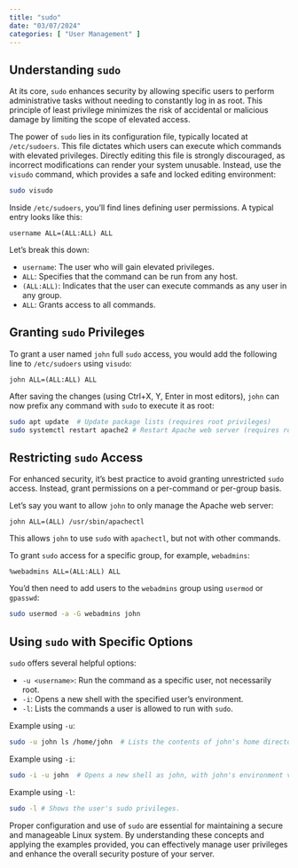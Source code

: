 ```yaml
---
title: "sudo"
date: "03/07/2024"
categories: [ "User Management" ]
---
```

## Understanding `sudo`

At its core, `sudo` enhances security by allowing specific users to perform administrative tasks without needing to constantly log in as root.  This principle of least privilege minimizes the risk of accidental or malicious damage by limiting the scope of elevated access.

The power of `sudo` lies in its configuration file, typically located at `/etc/sudoers`. This file dictates which users can execute which commands with elevated privileges.  Directly editing this file is strongly discouraged, as incorrect modifications can render your system unusable. Instead, use the `visudo` command, which provides a safe and locked editing environment:

```bash
sudo visudo
```

Inside `/etc/sudoers`, you'll find lines defining user permissions.  A typical entry looks like this:

```
username ALL=(ALL:ALL) ALL
```

Let's break this down:

* `username`: The user who will gain elevated privileges.
* `ALL`: Specifies that the command can be run from any host.
* `(ALL:ALL)`:  Indicates that the user can execute commands as any user in any group.
* `ALL`: Grants access to all commands.


## Granting `sudo` Privileges

To grant a user named `john` full `sudo` access, you would add the following line to `/etc/sudoers` using `visudo`:

```
john ALL=(ALL:ALL) ALL
```

After saving the changes (using Ctrl+X, Y, Enter in most editors), `john` can now prefix any command with `sudo` to execute it as root:

```bash
sudo apt update  # Update package lists (requires root privileges)
sudo systemctl restart apache2 # Restart Apache web server (requires root privileges)
```


## Restricting `sudo` Access

For enhanced security, it's best practice to avoid granting unrestricted `sudo` access.  Instead, grant permissions on a per-command or per-group basis.

Let's say you want to allow `john` to only manage the Apache web server:

```
john ALL=(ALL) /usr/sbin/apachectl
```

This allows `john` to use `sudo` with `apachectl`, but not with other commands.

To grant `sudo` access for a specific group, for example, `webadmins`:

```
%webadmins ALL=(ALL:ALL) ALL
```

You'd then need to add users to the `webadmins` group using `usermod` or `gpasswd`:

```bash
sudo usermod -a -G webadmins john
```


##  Using `sudo` with Specific Options

`sudo` offers several helpful options:

* `-u <username>`: Run the command as a specific user, not necessarily root.
* `-i`:  Opens a new shell with the specified user's environment.
* `-l`: Lists the commands a user is allowed to run with `sudo`.


Example using `-u`:

```bash
sudo -u john ls /home/john  # Lists the contents of john's home directory as john
```

Example using `-i`:

```bash
sudo -i -u john  # Opens a new shell as john, with john's environment variables.
```

Example using `-l`:

```bash
sudo -l # Shows the user's sudo privileges.
```

Proper configuration and use of `sudo` are essential for maintaining a secure and manageable Linux system.  By understanding these concepts and applying the examples provided, you can effectively manage user privileges and enhance the overall security posture of your server.

